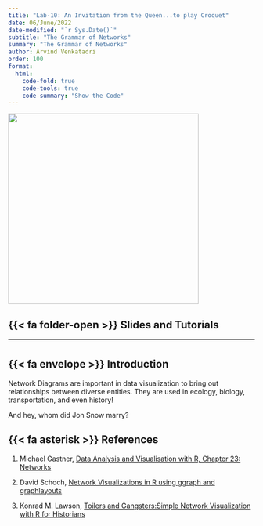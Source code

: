 ```yaml
---
title: "Lab-10: An Invitation from the Queen...to play Croquet"
date: 06/June/2022
date-modified: "`r Sys.Date()`"
subtitle: "The Grammar of Networks"
summary: "The Grammar of Networks"
author: Arvind Venkatadri
order: 100
format: 
  html: 
    code-fold: true
    code-tools: true
    code-summary: "Show the Code"
---
```


![](featured.jpg){fig-align="center" width="389"}

## {{< fa folder-open >}} Slides and Tutorials

| <a href="/content/slides/r-slides/networks/index.qmd"> <i class="fa-solid fa-file-powerpoint fa-2x"></i></a> | <a href="/content/labs/r-labs/networks/index.qmd"> <i class="fa-solid fa-code fa-2xl"></i></a> |     |
|--------------------------------------------------------------------------------------------------------------|------------------------------------------------------------------------------------------------|-----|

## {{< fa envelope >}} Introduction

Network Diagrams are important in data visualization to bring out
relationships between diverse entities. They are used in ecology,
biology, transportation, and even history!

And hey, whom did Jon Snow marry?

## {{< fa asterisk >}} References

1.  Michael Gastner, [Data Analysis and Visualisation with R, Chapter
    23:
    Networks](https://michaelgastner.com/DAVisR2021/chap-networks.html)

2.  David Schoch, [Network Visualizations in R using ggraph and
    graphlayouts](http://mr.schochastics.net/netVizR.html)

3.  Konrad M. Lawson, [Toilers and Gangsters:Simple Network
    Visualization with R for
    Historians](https://kmlawson.github.io/dh-tutorials/network.html)
